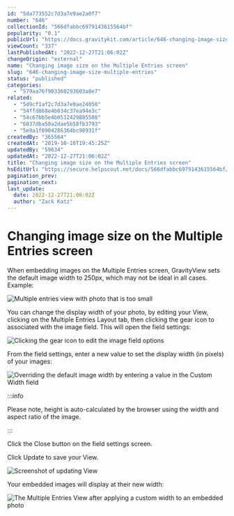 ```yaml
---
id: "5da773552c7d3a7e9ae2a0f7"
number: "646"
collectionId: "566dfabbc6979143615564bf"
popularity: "0.1"
publicUrl: "https://docs.gravitykit.com/article/646-changing-image-size-multiple-entries"
viewCount: "337"
lastPublishedAt: "2022-12-27T21:06:02Z"
changeOrigin: "external"
name: "Changing image size on the Multiple Entries screen"
slug: "646-changing-image-size-multiple-entries"
status: "published"
categories: 
  - "579aa76f903360293603a8e7"
related: 
  - "5d9cf1af2c7d3a7e9ae24050"
  - "54ffd868e4b034c37ea94e3c"
  - "54c67bb5e4b0512429885508"
  - "6037dba50a2dae5b58fb3793"
  - "5e9a1f8904286364bc98931f"
createdBy: "365564"
createdAt: "2019-10-16T19:45:25Z"
updatedBy: "59634"
updatedAt: "2022-12-27T21:06:02Z"
title: "Changing image size on the Multiple Entries screen"
hsEditUrl: "https://secure.helpscout.net/docs/566dfabbc6979143615564bf/article/5da773552c7d3a7e9ae2a0f7"
pagination_prev: 
pagination_next: 
last_update:
  date: 2022-12-27T21:06:02Z
  author: "Zack Katz"
---
```


# Changing image size on the Multiple Entries screen

When embedding images on the Multiple Entries screen, GravityView sets the default image width to 250px, which may not be ideal in all cases. Example:

![Multiple entries view with photo that is too small](https://i.gravitykit.com/ARlDRB+)

You can change the display width of your photo, by editing your View, clicking on the Multiple Entries Layout tab, then clicking the gear icon to associated with the image field. This will open the field settings:

![Clicking the gear icon to edit the image field options](https://i.gravitykit.com/QhcOsH+)

From the field settings, enter a new value to set the display width (in pixels) of your images:

![Overriding the default image width by entering a value in the Custom Width field](https://i.gravitykit.com/dKGPPG+)


:::info

Please note, height is auto-calculated by the browser using the width and aspect ratio of the image.

:::

  Click the Close button on the field settings screen.

Click Update to save your View.

![Screenshot of updating View](https://i.gravitykit.com/IQg0ZU+)

Your embedded images will display at their new width:

![The Multiple Entries View after applying a custom width to an embedded photo](https://i.gravitykit.com/jI4cuP+)
